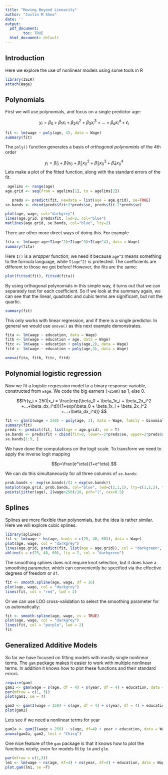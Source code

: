 ```yaml
---
title: "Moving Beyond Linearity"
author: "Justin M Shea"
date: ''
output:
  pdf_document:
        toc: TRUE
  html_document: default
---
```


\newpage

## Introduction

Here we explore the use of nonlinear models using some tools in R

```r
library(ISLR)
attach(Wage)
```

## Polynomials

First we will use polynomials, and focus on a single predictor age:

$$ y_i = \beta_0 + \beta_1x_i + \beta_2x_i^2 + \beta_3x_i^3 +...+\beta_dx_i^d + \epsilon_i $$

```r
fit <- lm(wage ~ poly(age, 4), data = Wage)
summary(fit)
```

The `poly()` function generates a basis of *orthogonal polynomials* of the 4th order

$$ y_i = \hat\beta_0 + \hat\beta_1x_0 + \hat\beta_2x_0^2 + \hat\beta_3x_0^3 + \hat\beta_4x_0^4$$
Lets make a plot of the fitted function, along with the standard errors of the fit.

```r
 agelims <- range(age)
age.grid <- seq(from = agelims[1], to = agelims[2])

   preds <- predict(fit, newdata = list(age = age.grid), se=TRUE)
se.bands <- cbind(preds$fit+2*preds$se, preds$fit-2*preds$se)

plot(age, wage, col="darkgrey")
lines(age.grid, preds$fit, lwd=2, col="blue")
matlines(age.grid, se.bands, col="blue", lty=2)
```

There are other more direct ways of doing this. For example

```r
fita <- lm(wage~age+I(age^2)+I(age^3)+I(age^4), data = Wage)
summary(fita)
```

Here `I()` is a *wrapper* function; we need it because `age^2` means something to the formula language, 
while `I(age^2)` is protected.
The coefficients are different to those we got before! However, the fits are the same:

```r
plot(fitted(fit), fitted(fita))
```

By using orthogonal polynomials in this simple way, it turns out that we can separately test for each coefficient. So if we look at the summary again, we can see that the linear, quadratic and cubic terms are significant, but not the quartic.

```r
summary(fit)
```

This only works with linear regression, and if there is a single predictor. In general we would use `anova()`
as this next example demonstrates.

```r
fita <- lm(wage ~ education, data = Wage)
fitb <- lm(wage ~ education + age, data = Wage)
fitc <- lm(wage ~ education + poly(age,2), data = Wage)
fitd <- lm(wage ~ education + poly(age,3), data = Wage)

anova(fita, fitb, fitc, fitd)
```
\newpage

## Polynomial logistic regression

Now we fit a logistic regression model to a binary response variable, 
constructed from `wage`. We code the big earners (`>250K`) as 1, else 0.

$$Pr(y_i > 250|x_i = \frac{exp(\beta_0 + \beta_1x_i + \beta_2x_i^2 +...+\beta_dx_i^d)}{1+exp(\beta_0 + \beta_1x_i + \beta_2x_i^2 +...+\beta_dx_i^d)} $$

```r
fit <- glm(I(wage > 250) ~ poly(age, 3), data = Wage, family = binomial)
summary(fit)
preds <- predict(fit, list(age = age.grid), se = T)
se.bands <- preds$fit + cbind(fit=0, lower=-2*preds$se, upper=2*preds$se)
se.bands[1:5, ]
```

We have done the computations on the logit scale. To transform we need to apply the inverse logit mapping 

$$p=\frac{e^\eta}{1+e^\eta}.$$

We can do this simultaneously for all three columns of `se.bands`:

```r
prob.bands <- exp(se.bands)/(1 + exp(se.bands))
matplot(age.grid, prob.bands, col="blue", lwd=c(2,1,1), lty=c(1,2,2), type="l", ylim=c(0,0.1))
points(jitter(age), I(wage>250)/10, pch="|", cex=0.5)
```

\newpage

## Splines

Splines are more flexible than polynomials, but the idea is rather similar.
Here we will explore cubic splines.

```r
library(splines)
fit <- lm(wage ~ bs(age, knots = c(25, 40, 60)), data = Wage)
plot(age, wage, col = "darkgrey")
lines(age.grid, predict(fit, list(age = age.grid)), col = "darkgreen", lwd = 2)
abline(v = c(25, 40, 60), lty = 2, col = "darkgreen")
```

The smoothing splines does not require knot selection, but it does have a smoothing parameter, which can conveniently be specified via the effective degrees of freedom or `df`.

```r
fit <- smooth.spline(age, wage, df = 16)
plot(age, wage, col = "darkgrey")
lines(fit, col = "red", lwd = 2)
```

Or we can use LOO cross-validation to select the smoothing parameter for us automatically:

```r
fit <- smooth.spline(age, wage, cv = TRUE)
plot(age, wage, col = "darkgrey")
lines(fit, col = "purple", lwd = 2)
fit
```

## Generalized Additive Models

So far we have focused on fitting models with mostly single nonlinear terms.
The `gam` package makes it easier to work with multiple nonlinear terms. In addition it knows how to plot these functions and their standard errors.

```r
require(gam)
gam1 <- gam(wage ~ s(age, df = 4) + s(year, df = 4) + education, data = Wage)
par(mfrow = c(1, 3))
plot(gam1, se = T)

gam2 <- gam(I(wage > 250) ~ s(age, df = 4) + s(year, df = 4) + education, data = Wage, family = binomial)
plot(gam2)
```

Lets see if we need a nonlinear terms for year

```r
gam2a <- gam(I(wage > 250) ~ s(age, df=4) + year + education, data = Wage, family=binomial)
anova(gam2a, gam2, test = "Chisq")
```

One nice feature of the `gam` package is that it knows how to plot the functions nicely, even for models fit by `lm` and `glm`.

```r
par(mfrow = c(1,3))
lm1 <- lm(wage ~ ns(age, df=4) + ns(year, df=4) + education, data = Wage)
plot.gam(lm1, se =T)
```
